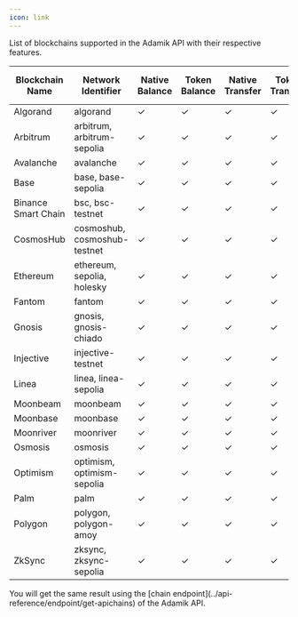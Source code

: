 ```yaml
---
icon: link
---
```


List of blockchains supported in the Adamik API with their respective features.

<table>
  <thead>
    <tr>
      <th style={{ textAlign: "center" }}>Blockchain Name</th>
      <th style={{ textAlign: "center" }}>Network Identifier</th>
      <th style={{ textAlign: "center" }}>Native Balance</th>
      <th style={{ textAlign: "center" }}>Token Balance</th>
      <th style={{ textAlign: "center" }}>Native Transfer</th>
      <th style={{ textAlign: "center" }}>Token Transfer</th>
      <th style={{ textAlign: "center" }}>Staking and Rewards</th>
    </tr>
  </thead>
  <tbody>
    <tr>
      <td style={{ textAlign: "center" }}>Algorand</td>
      <td style={{ textAlign: "center" }}>algorand</td>
      <td style={{ textAlign: "center" }} class="checkmark">
        ✓
      </td>
      <td style={{ textAlign: "center" }} class="checkmark">
        ✓
      </td>
      <td style={{ textAlign: "center" }} class="checkmark">
        ✓
      </td>
      <td style={{ textAlign: "center" }} class="checkmark">
        ✓
      </td>
      <td style={{ textAlign: "center" }} class="cross">
        ✗
      </td>
    </tr>
    <tr>
      <td style={{ textAlign: "center" }}>Arbitrum</td>
      <td style={{ textAlign: "center", whiteSpace: "nowrap" }}>
        arbitrum, arbitrum-sepolia
      </td>
      <td style={{ textAlign: "center" }} class="checkmark">
        ✓
      </td>
      <td style={{ textAlign: "center" }} class="checkmark">
        ✓
      </td>
      <td style={{ textAlign: "center" }} class="checkmark">
        ✓
      </td>
      <td style={{ textAlign: "center" }} class="checkmark">
        ✓
      </td>
      <td style={{ textAlign: "center" }} class="cross">
        ✗
      </td>
    </tr>
    <tr>
      <td style={{ textAlign: "center" }}>Avalanche</td>
      <td style={{ textAlign: "center" }}>avalanche</td>
      <td style={{ textAlign: "center" }} class="checkmark">
        ✓
      </td>
      <td style={{ textAlign: "center" }} class="checkmark">
        ✓
      </td>
      <td style={{ textAlign: "center" }} class="checkmark">
        ✓
      </td>
      <td style={{ textAlign: "center" }} class="checkmark">
        ✓
      </td>
      <td style={{ textAlign: "center" }} class="cross">
        ✗
      </td>
    </tr>
    <tr>
      <td style={{ textAlign: "center" }}>Base</td>
      <td style={{ textAlign: "center", whiteSpace: "nowrap" }}>
        base, base-sepolia
      </td>
      <td style={{ textAlign: "center" }} class="checkmark">
        ✓
      </td>
      <td style={{ textAlign: "center" }} class="checkmark">
        ✓
      </td>
      <td style={{ textAlign: "center" }} class="checkmark">
        ✓
      </td>
      <td style={{ textAlign: "center" }} class="checkmark">
        ✓
      </td>
      <td style={{ textAlign: "center" }} class="cross">
        ✗
      </td>
    </tr>
    <tr>
      <td style={{ textAlign: "center" }}>Binance Smart Chain</td>
      <td style={{ textAlign: "center", whiteSpace: "nowrap" }}>
        bsc, bsc-testnet
      </td>
      <td style={{ textAlign: "center" }} class="checkmark">
        ✓
      </td>
      <td style={{ textAlign: "center" }} class="checkmark">
        ✓
      </td>
      <td style={{ textAlign: "center" }} class="checkmark">
        ✓
      </td>
      <td style={{ textAlign: "center" }} class="checkmark">
        ✓
      </td>
      <td style={{ textAlign: "center" }} class="cross">
        ✗
      </td>
    </tr>
    <tr>
      <td style={{ textAlign: "center" }}>CosmosHub</td>
      <td style={{ textAlign: "center", whiteSpace: "nowrap" }}>
        cosmoshub, cosmoshub-testnet
      </td>
      <td style={{ textAlign: "center" }} class="checkmark">
        ✓
      </td>
      <td style={{ textAlign: "center" }} class="checkmark">
        ✓
      </td>
      <td style={{ textAlign: "center" }} class="checkmark">
        ✓
      </td>
      <td style={{ textAlign: "center" }} class="checkmark">
        ✓
      </td>
      <td style={{ textAlign: "center" }} class="checkmark">
        ✓
      </td>
    </tr>
    <tr>
      <td style={{ textAlign: "center" }}>Ethereum</td>
      <td style={{ textAlign: "center", whiteSpace: "nowrap" }}>
        ethereum, sepolia, holesky
      </td>
      <td style={{ textAlign: "center" }} class="checkmark">
        ✓
      </td>
      <td style={{ textAlign: "center" }} class="checkmark">
        ✓
      </td>
      <td style={{ textAlign: "center" }} class="checkmark">
        ✓
      </td>
      <td style={{ textAlign: "center" }} class="checkmark">
        ✓
      </td>
      <td style={{ textAlign: "center" }} class="cross">
        ✗
      </td>
    </tr>
    <tr>
      <td style={{ textAlign: "center" }}>Fantom</td>
      <td style={{ textAlign: "center" }}>fantom</td>
      <td style={{ textAlign: "center" }} class="checkmark">
        ✓
      </td>
      <td style={{ textAlign: "center" }} class="checkmark">
        ✓
      </td>
      <td style={{ textAlign: "center" }} class="checkmark">
        ✓
      </td>
      <td style={{ textAlign: "center" }} class="checkmark">
        ✓
      </td>
      <td style={{ textAlign: "center" }} class="cross">
        ✗
      </td>
    </tr>
    <tr>
      <td style={{ textAlign: "center" }}>Gnosis</td>
      <td style={{ textAlign: "center", whiteSpace: "nowrap" }}>
        gnosis, gnosis-chiado
      </td>
      <td style={{ textAlign: "center" }} class="checkmark">
        ✓
      </td>
      <td style={{ textAlign: "center" }} class="checkmark">
        ✓
      </td>
      <td style={{ textAlign: "center" }} class="checkmark">
        ✓
      </td>
      <td style={{ textAlign: "center" }} class="checkmark">
        ✓
      </td>
      <td style={{ textAlign: "center" }} class="cross">
        ✗
      </td>
    </tr>
    <tr>
      <td style={{ textAlign: "center" }}>Injective</td>
      <td style={{ textAlign: "center" }}>injective-testnet</td>
      <td style={{ textAlign: "center" }} class="checkmark">
        ✓
      </td>
      <td style={{ textAlign: "center" }} class="checkmark">
        ✓
      </td>
      <td style={{ textAlign: "center" }} class="checkmark">
        ✓
      </td>
      <td style={{ textAlign: "center" }} class="checkmark">
        ✓
      </td>
      <td style={{ textAlign: "center" }} class="cross">
        ✗
      </td>
    </tr>
    <tr>
      <td style={{ textAlign: "center" }}>Linea</td>
      <td style={{ textAlign: "center", whiteSpace: "nowrap" }}>
        linea, linea-sepolia
      </td>
      <td style={{ textAlign: "center" }} class="checkmark">
        ✓
      </td>
      <td style={{ textAlign: "center" }} class="checkmark">
        ✓
      </td>
      <td style={{ textAlign: "center" }} class="checkmark">
        ✓
      </td>
      <td style={{ textAlign: "center" }} class="checkmark">
        ✓
      </td>
      <td style={{ textAlign: "center" }} class="cross">
        ✗
      </td>
    </tr>
    <tr>
      <td style={{ textAlign: "center" }}>Moonbeam</td>
      <td style={{ textAlign: "center" }}>moonbeam</td>
      <td style={{ textAlign: "center" }} class="checkmark">
        ✓
      </td>
      <td style={{ textAlign: "center" }} class="checkmark">
        ✓
      </td>
      <td style={{ textAlign: "center" }} class="checkmark">
        ✓
      </td>
      <td style={{ textAlign: "center" }} class="checkmark">
        ✓
      </td>
      <td style={{ textAlign: "center" }} class="cross">
        ✗
      </td>
    </tr>
    <tr>
      <td style={{ textAlign: "center" }}>Moonbase</td>
      <td style={{ textAlign: "center" }}>moonbase</td>
      <td style={{ textAlign: "center" }} class="checkmark">
        ✓
      </td>
      <td style={{ textAlign: "center" }} class="checkmark">
        ✓
      </td>
      <td style={{ textAlign: "center" }} class="checkmark">
        ✓
      </td>
      <td style={{ textAlign: "center" }} class="checkmark">
        ✓
      </td>
      <td style={{ textAlign: "center" }} class="cross">
        ✗
      </td>
    </tr>
    <tr>
      <td style={{ textAlign: "center" }}>Moonriver</td>
      <td style={{ textAlign: "center" }}>moonriver</td>
      <td style={{ textAlign: "center" }} class="checkmark">
        ✓
      </td>
      <td style={{ textAlign: "center" }} class="checkmark">
        ✓
      </td>
      <td style={{ textAlign: "center" }} class="checkmark">
        ✓
      </td>
      <td style={{ textAlign: "center" }} class="checkmark">
        ✓
      </td>
      <td style={{ textAlign: "center" }} class="cross">
        ✗
      </td>
    </tr>
    <tr>
      <td style={{ textAlign: "center" }}>Osmosis</td>
      <td style={{ textAlign: "center" }}>osmosis</td>
      <td style={{ textAlign: "center" }} class="checkmark">
        ✓
      </td>
      <td style={{ textAlign: "center" }} class="checkmark">
        ✓
      </td>
      <td style={{ textAlign: "center" }} class="checkmark">
        ✓
      </td>
      <td style={{ textAlign: "center" }} class="checkmark">
        ✓
      </td>
      <td style={{ textAlign: "center" }} class="checkmark">
        ✓
      </td>
    </tr>
    <tr>
      <td style={{ textAlign: "center" }}>Optimism</td>
      <td style={{ textAlign: "center", whiteSpace: "nowrap" }}>
        optimism, optimism-sepolia
      </td>
      <td style={{ textAlign: "center" }} class="checkmark">
        ✓
      </td>
      <td style={{ textAlign: "center" }} class="checkmark">
        ✓
      </td>
      <td style={{ textAlign: "center" }} class="checkmark">
        ✓
      </td>
      <td style={{ textAlign: "center" }} class="checkmark">
        ✓
      </td>
      <td style={{ textAlign: "center" }} class="cross">
        ✗
      </td>
    </tr>
    <tr>
      <td style={{ textAlign: "center" }}>Palm</td>
      <td style={{ textAlign: "center" }}>palm</td>
      <td style={{ textAlign: "center" }} class="checkmark">
        ✓
      </td>
      <td style={{ textAlign: "center" }} class="checkmark">
        ✓
      </td>
      <td style={{ textAlign: "center" }} class="checkmark">
        ✓
      </td>
      <td style={{ textAlign: "center" }} class="checkmark">
        ✓
      </td>
      <td style={{ textAlign: "center" }} class="cross">
        ✗
      </td>
    </tr>
    <tr>
      <td style={{ textAlign: "center" }}>Polygon</td>
      <td style={{ textAlign: "center", whiteSpace: "nowrap" }}>
        polygon, polygon-amoy
      </td>
      <td style={{ textAlign: "center" }} class="checkmark">
        ✓
      </td>
      <td style={{ textAlign: "center" }} class="checkmark">
        ✓
      </td>
      <td style={{ textAlign: "center" }} class="checkmark">
        ✓
      </td>
      <td style={{ textAlign: "center" }} class="checkmark">
        ✓
      </td>
      <td style={{ textAlign: "center" }} class="cross">
        ✗
      </td>
    </tr>
    <tr>
      <td style={{ textAlign: "center" }}>ZkSync</td>
      <td style={{ textAlign: "center", whiteSpace: "nowrap" }}>
        zksync, zksync-sepolia
      </td>
      <td style={{ textAlign: "center" }} class="checkmark">
        ✓
      </td>
      <td style={{ textAlign: "center" }} class="checkmark">
        ✓
      </td>
      <td style={{ textAlign: "center" }} class="checkmark">
        ✓
      </td>
      <td style={{ textAlign: "center" }} class="checkmark">
        ✓
      </td>
      <td style={{ textAlign: "center" }} class="cross">
        ✗
      </td>
    </tr>
  </tbody>
</table>

<Info>
  You will get the same result using the [chain
  endpoint](../api-reference/endpoint/get-apichains) of the Adamik API.
</Info>
